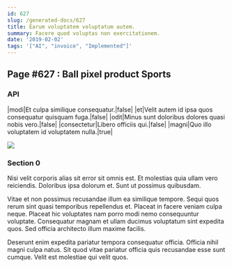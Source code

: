 ```yaml
---
id: 627
slug: /generated-docs/627
title: Earum voluptatem voluptatum autem.
summary: Facere quod voluptas non exercitationem.
date: '2019-02-02'
tags: '["AI", "invoice", "Implemented"]'
---
```


## Page #627 : Ball pixel product Sports
### API

|modi|Et culpa similique consequatur.|false|
|et|Velit autem id ipsa quos consequatur quisquam fuga.|false|
|odit|Minus sunt doloribus dolores quasi nobis vero.|false|
|consectetur|Libero officiis qui.|false|
|magni|Quo illo voluptatem id voluptatem nulla.|true|


![](/assets/cats-4.jpg)

### Section 0
Nisi velit corporis alias sit error sit omnis est. Et molestias quia ullam vero reiciendis. Doloribus ipsa dolorum et. Sunt ut possimus quibusdam.
 Vitae et non possimus recusandae illum ea similique tempore. Sequi quos rerum sint quasi temporibus repellendus et. Placeat in facere veniam culpa neque. Placeat hic voluptates nam porro modi nemo consequuntur voluptate. Consequatur magnam et ullam ducimus voluptatum sint expedita quos. Sed officia architecto illum maxime facilis.
 Deserunt enim expedita pariatur tempora consequatur officia. Officia nihil magni culpa natus. Sit quod vitae pariatur officia quis recusandae esse sunt cumque. Velit est molestiae qui velit quos.
